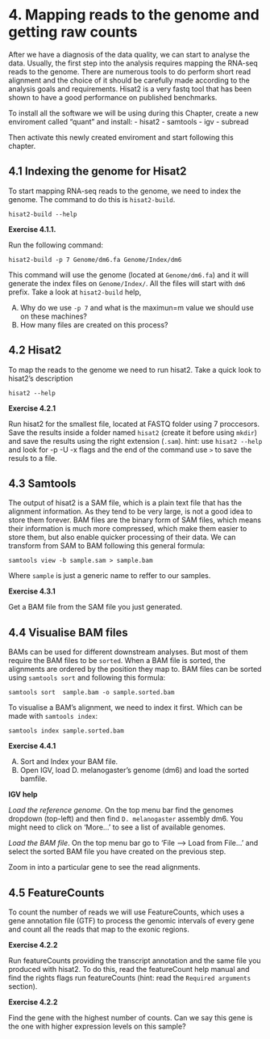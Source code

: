 
# 4. Mapping reads to the genome and getting raw counts

After we have a diagnosis of the data quality, we can start to analyse the data. Usually, the first step into the analysis requires mapping the RNA-seq reads to the genome. There are numerous tools to do perform short read alignment and the choice of it should be carefully made according to the analysis goals and requirements. Hisat2 is a very fastq tool that has been shown to have a good performance on published benchmarks. 

To install all the software we will be using during this Chapter, create a new enviroment called "quant" and install:
  - hisat2
  - samtools
  - igv
  - subread

Then activate this newly created enviroment and start following this chapter. 

## 4.1 Indexing the genome for Hisat2

To start mapping RNA-seq reads to the genome, we need to index the genome. The command to do this is `hisat2-build`. 

`hisat2-build --help`

**Exercise 4.1.1.**


Run the following command: 

`hisat2-build -p 7 Genome/dm6.fa Genome/Index/dm6`

This command will use the genome (located at `Genome/dm6.fa`) and it will generate the index files on `Genome/Index/`. All the files will start with `dm6` prefix. Take a look at `hisat2-build` help, 

A) Why do we use `-p 7` and what is the maximun=m value we should use on these machines?
B) How many files are created on this process? 


## 4.2 Hisat2


To map the reads to the genome we need to run hisat2. Take a quick look to hisat2's description

`hisat2 --help`

**Exercise 4.2.1**

Run hisat2 for the smallest file, located at FASTQ folder using 7 proccesors. Save the results inside a folder named `hisat2` (create it before using `mkdir`) and save the results using the right extension (`.sam`).
hint: use `hisat2 --help` and look for -p -U -x flags and the end of the command use `>` to save the resuls to a file. 


## 4.3 Samtools

The output of hisat2 is a SAM file, which is a plain text file that has the alignment information. As they tend to be very large, is not a good idea to store them forever. BAM files are the binary form of SAM files, which means their information is much more compressed, which make them easier to store them, but also enable quicker processing of their data. We can transform from SAM to BAM following this general formula:

`samtools view -b sample.sam > sample.bam`

Where `sample` is just a generic name to reffer to our samples. 

**Exercise 4.3.1**

Get a BAM file from the SAM file you just generated. 


## 4.4 Visualise BAM files

BAMs can be used for different downstream analyses. But most of them require the BAM files to be `sorted`. When a BAM file is sorted, the alignments are ordered by the position they map to. BAM files can be sorted using `samtools sort` and following this formula:

`samtools sort  sample.bam -o sample.sorted.bam`

To visualise a BAM's alignment, we need to index it first. Which can be made with `samtools index`:

`samtools index sample.sorted.bam`

**Exercise 4.4.1**

A) Sort and Index your BAM file.
B) Open IGV, load D. melanogaster's genome (dm6) and load the sorted bamfile.

**IGV help**

*Load the reference genome*. On the top menu bar find the genomes dropdown (top-left) and  then find  `D. melanogaster` assembly dm6. You might need to click on ‘More...’ to see a list of available genomes.

*Load the BAM file*. On the top menu bar go to ‘File –> Load from File...’ and select the sorted BAM file you have created on the previous step.

Zoom in into a particular gene to see the read alignments. 


## 4.5 FeatureCounts

To count the number of reads we will use FeatureCounts, which uses a gene annotation file (GTF) to process the genomic intervals of every gene and count all the reads that map to the exonic regions. 

**Exercise 4.2.2**

Run featureCounts providing the transcript annotation and the same file you produced with hisat2. To do this, read the featureCount help manual and find the rights flags run featureCounts (hint: read the `Required arguments` section).

**Exercise 4.2.2**

Find the gene with the highest number of counts. Can we say this gene is the one with higher expression levels on this sample?
